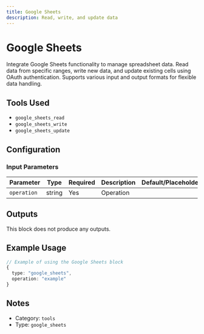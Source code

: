 ```yaml
---
title: Google Sheets
description: Read, write, and update data
---
```



# Google Sheets

<BlockInfoCard 
  type="google_sheets"
  color="#E0E0E0"
  category="tools"
/>



Integrate Google Sheets functionality to manage spreadsheet data. Read data from specific ranges, write new data, and update existing cells using OAuth authentication. Supports various input and output formats for flexible data handling.

## Tools Used

- `google_sheets_read`
- `google_sheets_write`
- `google_sheets_update`

## Configuration

### Input Parameters

| Parameter | Type | Required | Description | Default/Placeholder |
| --------- | ---- | -------- | ----------- | ------------------ |
| `operation` | string | Yes | Operation |  |



## Outputs

This block does not produce any outputs.

## Example Usage

```typescript
// Example of using the Google Sheets block
{
  type: "google_sheets",
  operation: "example"
}
```

## Notes

- Category: `tools`
- Type: `google_sheets`
